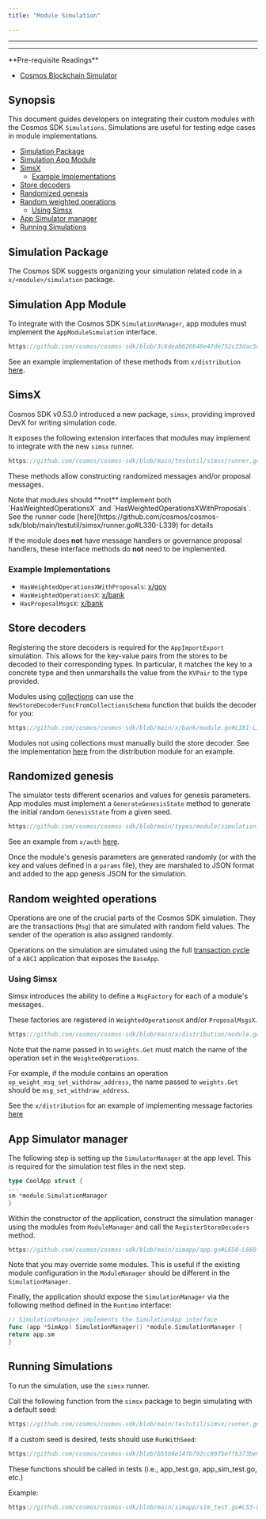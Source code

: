 ```yaml
---
title: "Module Simulation"

---
```


---

---

<Info>
**Pre-requisite Readings**

* [Cosmos Blockchain Simulator](../../learn/advanced/12-simulation.md)

</Info>

## Synopsis

This document guides developers on integrating their custom modules with the Cosmos SDK `Simulations`.
Simulations are useful for testing edge cases in module implementations.

* [Simulation Package](#simulation-package)
* [Simulation App Module](#simulation-app-module)
* [SimsX](#simsx)
  * [Example Implementations](#example-implementations)
* [Store decoders](#store-decoders)
* [Randomized genesis](#randomized-genesis)
* [Random weighted operations](#random-weighted-operations)
  * [Using Simsx](#using-simsx)
* [App Simulator manager](#app-simulator-manager)
* [Running Simulations](#running-simulations)

## Simulation Package

The Cosmos SDK suggests organizing your simulation related code in a `x/<module>/simulation` package.

## Simulation App Module

To integrate with the Cosmos SDK `SimulationManager`, app modules must implement the `AppModuleSimulation` interface.

```go reference
https://github.com/cosmos/cosmos-sdk/blob/3c6deab626648e47de752c33dac5d06af83e3ee3/types/module/simulation.go#L16-L27
```

See an example implementation of these methods from `x/distribution` [here](https://github.com/cosmos/cosmos-sdk/blob/b55b9e14fb792cc8075effb373be9d26327fddea/x/distribution/module.go#L170-L194).

## SimsX

Cosmos SDK v0.53.0 introduced a new package, `simsx`, providing improved DevX for writing simulation code.

It exposes the following extension interfaces that modules may implement to integrate with the new `simsx` runner.
```go reference
https://github.com/cosmos/cosmos-sdk/blob/main/testutil/simsx/runner.go#L223-L234
```

These methods allow constructing randomized messages and/or proposal messages.

<Tip>
Note that modules should **not** implement both `HasWeightedOperationsX` and `HasWeightedOperationsXWithProposals`.
See the runner code [here](https://github.com/cosmos/cosmos-sdk/blob/main/testutil/simsx/runner.go#L330-L339) for details

If the module does **not** have message handlers or governance proposal handlers, these interface methods do **not** need to be implemented.
</Tip>

### Example Implementations

- `HasWeightedOperationsXWithProposals`: [x/gov](https://github.com/cosmos/cosmos-sdk/blob/main/x/gov/module.go#L242-L261)
- `HasWeightedOperationsX`: [x/bank](https://github.com/cosmos/cosmos-sdk/blob/main/x/bank/module.go#L199-L203)
- `HasProposalMsgsX`: [x/bank](https://github.com/cosmos/cosmos-sdk/blob/main/x/bank/module.go#L194-L197)

## Store decoders

Registering the store decoders is required for the `AppImportExport` simulation. This allows
for the key-value pairs from the stores to be decoded to their corresponding types.
In particular, it matches the key to a concrete type and then unmarshalls the value from the `KVPair` to the type provided.

Modules using [collections](https://github.com/cosmos/cosmos-sdk/blob/main/collections/README.md) can use the `NewStoreDecoderFuncFromCollectionsSchema` function that builds the decoder for you:

```go reference
https://github.com/cosmos/cosmos-sdk/blob/main/x/bank/module.go#L181-L184
```

Modules not using collections must manually build the store decoder.
See the implementation [here](https://github.com/cosmos/cosmos-sdk/blob/main/x/distribution/simulation/decoder.go) from the distribution module for an example.

## Randomized genesis

The simulator tests different scenarios and values for genesis parameters.
App modules must implement a `GenerateGenesisState` method to generate the initial random `GenesisState` from a given seed.

```go reference
https://github.com/cosmos/cosmos-sdk/blob/main/types/module/simulation.go#L20
```

See an example from `x/auth` [here](https://github.com/cosmos/cosmos-sdk/blob/main/x/auth/module.go#L169-L172).

Once the module's genesis parameters are generated randomly (or with the key and
values defined in a `params` file), they are marshaled to JSON format and added
to the app genesis JSON for the simulation.

## Random weighted operations

Operations are one of the crucial parts of the Cosmos SDK simulation. They are the transactions
(`Msg`) that are simulated with random field values. The sender of the operation
is also assigned randomly.

Operations on the simulation are simulated using the full [transaction cycle](../../learn/advanced/01-transactions.md) of a
`ABCI` application that exposes the `BaseApp`.

### Using Simsx

Simsx introduces the ability to define a `MsgFactory` for each of a module's messages.

These factories are registered in `WeightedOperationsX` and/or `ProposalMsgsX`.

```go reference
https://github.com/cosmos/cosmos-sdk/blob/main/x/distribution/module.go#L196-L206
```

Note that the name passed in to `weights.Get` must match the name of the operation set in the `WeightedOperations`.

For example, if the module contains an operation `op_weight_msg_set_withdraw_address`, the name passed to `weights.Get` should be `msg_set_withdraw_address`.

See the `x/distribution` for an example of implementing message factories [here](https://github.com/cosmos/cosmos-sdk/blob/main/x/distribution/simulation/msg_factory.go)

## App Simulator manager

The following step is setting up the `SimulatorManager` at the app level. This
is required for the simulation test files in the next step.

```go
type CoolApp struct {
...
sm *module.SimulationManager
}
```

Within the constructor of the application, construct the simulation manager using the modules from `ModuleManager` and call the `RegisterStoreDecoders` method.

```go reference
https://github.com/cosmos/cosmos-sdk/blob/main/simapp/app.go#L650-L660
```

Note that you may override some modules.
This is useful if the existing module configuration in the `ModuleManager` should be different in the `SimulationManager`.

Finally, the application should expose the `SimulationManager` via the following method defined in the `Runtime` interface:

```go
// SimulationManager implements the SimulationApp interface
func (app *SimApp) SimulationManager() *module.SimulationManager {
return app.sm
}
```

## Running Simulations

To run the simulation, use the `simsx` runner.

Call the following function from the `simsx` package to begin simulating with a default seed:

```go reference
https://github.com/cosmos/cosmos-sdk/blob/main/testutil/simsx/runner.go#L69-L88
```

If a custom seed is desired, tests should use `RunWithSeed`:

```go reference
https://github.com/cosmos/cosmos-sdk/blob/b55b9e14fb792cc8075effb373be9d26327fddea/testutil/simsx/runner.go#L151-L168
```

These functions should be called in tests (i.e., app_test.go, app_sim_test.go, etc.)

Example:

```go reference
https://github.com/cosmos/cosmos-sdk/blob/main/simapp/sim_test.go#L53-L65
```